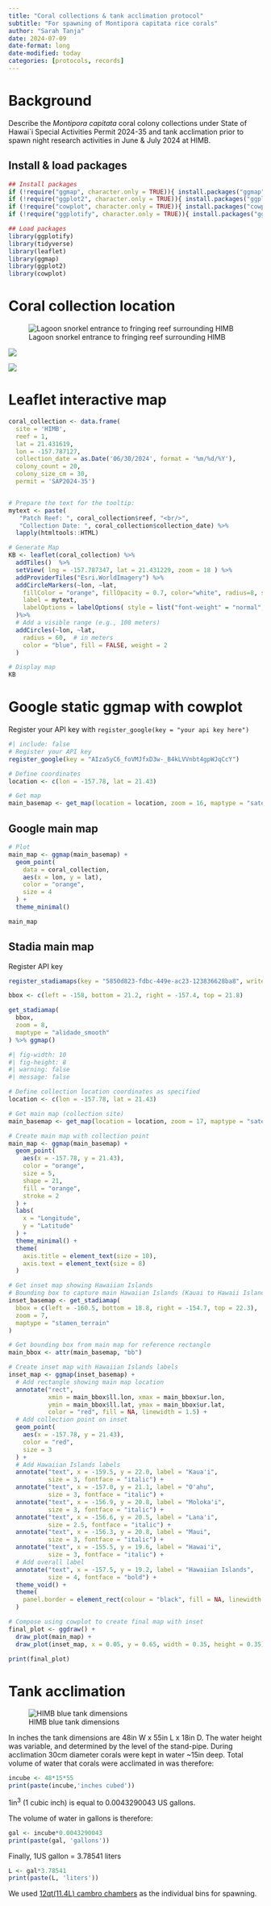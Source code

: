 ```yaml
---
title: "Coral collections & tank acclimation protocol"
subtitle: "For spawning of Montipora capitata rice corals"
author: "Sarah Tanja"
date: 2024-07-09
date-format: long
date-modified: today
categories: [protocols, records]
---
```


# Background

Describe the *Montipora capitata* coral colony collections under State of Hawai\`i Special Activities Permit 2024-35 and tank acclimation prior to spawn night research activities in June & July 2024 at HIMB.

## Install & load packages

```r
## Install packages
if (!require("ggmap", character.only = TRUE)){ install.packages("ggmap")}
if (!require("ggplot2", character.only = TRUE)){ install.packages("ggplot2")}
if (!require("cowplot", character.only = TRUE)){ install.packages("cowplot")}
if (!require("ggplotify", character.only = TRUE)){ install.packages("ggplotify")}
```

```r
## Load packages
library(ggplotify)
library(tidyverse)
library(leaflet)
library(ggmap)
library(ggplot2)
library(cowplot)
```

# Coral collection location

![Lagoon snorkel entrance to fringing reef surrounding HIMB](Lagoon%20surrounding%20HIMB%2021.431215°N,%20-157.787347°W.png)

![](KB-patchreefs-1.jpg)

![](KB-patchreef-latlon.jpg)

# Leaflet interactive map

```r
coral_collection <- data.frame(
  site = 'HIMB',
  reef = 1,
  lat = 21.431619,
  lon = -157.787127,
  collection_date = as.Date('06/30/2024', format = '%m/%d/%Y'),
  colony_count = 20,
  colony_size_cm = 30,
  permit = 'SAP2024-35') 


# Prepare the text for the tooltip:
mytext <- paste(
   "Patch Reef: ", coral_collection$reef, "<br/>", 
   "Collection Date: ", coral_collection$collection_date) %>%
  lapply(htmltools::HTML)

# Generate Map
KB <- leaflet(coral_collection) %>% 
  addTiles()  %>% 
  setView( lng = -157.787347, lat = 21.431229, zoom = 18 ) %>% 
  addProviderTiles("Esri.WorldImagery") %>% 
  addCircleMarkers(~lon, ~lat, 
    fillColor = "orange", fillOpacity = 0.7, color="white", radius=8, stroke=FALSE,
    label = mytext,
    labelOptions = labelOptions( style = list("font-weight" = "normal", padding = "3px 8px"), textsize = "13px", direction = "auto")
  )%>%
  # Add a visible range (e.g., 100 meters)
  addCircles(~lon, ~lat,
    radius = 60,  # in meters
    color = "blue", fill = FALSE, weight = 2
  )

# Display map
KB
```

# Google static ggmap with cowplot

Register your API key with `register_google(key = "your api key here")`

```r
#| include: false
# Register your API key
register_google(key = "AIzaSyC6_foVMJfxD3w-_B4kLVVnbt4gpWJqCcY")
```

```r
# Define coordinates
location <- c(lon = -157.78, lat = 21.43)

# Get map
main_basemap <- get_map(location = location, zoom = 16, maptype = "satellite")
```

## Google main map

```r
# Plot
main_map <- ggmap(main_basemap) +
  geom_point(
    data = coral_collection,
    aes(x = lon, y = lat),
    color = "orange",
    size = 4
  ) +
  theme_minimal()

main_map
```

## Stadia main map

Register API key

```r
register_stadiamaps(key = "5850d823-fdbc-449e-ac23-123836628ba8", write = TRUE)
```

```r
bbox <- c(left = -158, bottom = 21.2, right = -157.4, top = 21.8)

get_stadiamap(
  bbox,
  zoom = 8,
  maptype = "alidade_smooth" 
) %>% ggmap()


```

```r
#| fig-width: 10
#| fig-height: 8
#| warning: false
#| message: false

# Define collection location coordinates as specified
location <- c(lon = -157.78, lat = 21.43)

# Get main map (collection site)
main_basemap <- get_map(location = location, zoom = 17, maptype = "satellite")

# Create main map with collection point
main_map <- ggmap(main_basemap) +
  geom_point(
    aes(x = -157.78, y = 21.43),
    color = "orange",
    size = 5,
    shape = 21,
    fill = "orange",
    stroke = 2
  ) +
  labs(
    x = "Longitude",
    y = "Latitude"
  ) +
  theme_minimal() +
  theme(
    axis.title = element_text(size = 10),
    axis.text = element_text(size = 8)
  )

# Get inset map showing Hawaiian Islands
# Bounding box to capture main Hawaiian Islands (Kauai to Hawaii Island)
inset_basemap <- get_stadiamap(
  bbox = c(left = -160.5, bottom = 18.8, right = -154.7, top = 22.3),
  zoom = 7,
  maptype = "stamen_terrain"
)

# Get bounding box from main map for reference rectangle
main_bbox <- attr(main_basemap, "bb")

# Create inset map with Hawaiian Islands labels
inset_map <- ggmap(inset_basemap) +
  # Add rectangle showing main map location
  annotate("rect", 
           xmin = main_bbox$ll.lon, xmax = main_bbox$ur.lon,
           ymin = main_bbox$ll.lat, ymax = main_bbox$ur.lat,
           color = "red", fill = NA, linewidth = 1.5) +
  # Add collection point on inset
  geom_point(
    aes(x = -157.78, y = 21.43),
    color = "red",
    size = 3
  ) +
  # Add Hawaiian Islands labels
  annotate("text", x = -159.5, y = 22.0, label = "Kaua'i", 
           size = 3, fontface = "italic") +
  annotate("text", x = -157.0, y = 21.1, label = "O'ahu", 
           size = 3, fontface = "italic") +
  annotate("text", x = -156.9, y = 20.8, label = "Moloka'i", 
           size = 3, fontface = "italic") +
  annotate("text", x = -156.6, y = 20.5, label = "Lana'i", 
           size = 2.5, fontface = "italic") +
  annotate("text", x = -156.3, y = 20.8, label = "Maui", 
           size = 3, fontface = "italic") +
  annotate("text", x = -155.5, y = 19.6, label = "Hawai'i", 
           size = 3, fontface = "italic") +
  # Add overall label
  annotate("text", x = -157.5, y = 19.2, label = "Hawaiian Islands", 
           size = 4, fontface = "bold") +
  theme_void() +
  theme(
    panel.border = element_rect(colour = "black", fill = NA, linewidth = 1)
  )

# Compose using cowplot to create final map with inset
final_plot <- ggdraw() +
  draw_plot(main_map) +
  draw_plot(inset_map, x = 0.05, y = 0.65, width = 0.35, height = 0.35)

print(final_plot)
```

# Tank acclimation

![HIMB blue tank dimensions](PXL_20220612_035159238~2.jpg)

In inches the tank dimensions are 48in W x 55in L x 18in D. The water height was variable, and determined by the level of the stand-pipe. During acclimation 30cm diameter corals were kept in water \~15in deep. Total volume of water that corals were acclimated in was therefore:

```r
incube <- 48*15*55
print(paste(incube,'inches cubed'))
```

1in^3^ (1 cubic inch) is equal to 0.0043290043 US gallons.

The volume of water in gallons is therefore:

```r
gal <- incube*0.0043290043
print(paste(gal, 'gallons'))
```

Finally, 1US gallon = 3.78541 liters

```r
L <- gal*3.78541
print(paste(L, 'liters'))
```

We used [12qt(11.4L) cambro chambers](https://www.cambro.com/Products/food-storage/square-food-storage-containers/camsquares-classic-food-storage-containers/camsquares-camwear/12SFSCW135) as the individual bins for spawning.
